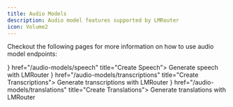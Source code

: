 ```yaml
---
title: Audio Models
description: Audio model features supported by LMRouter
icon: Volume2
---
```



Checkout the following pages for more information on how to use audio model endpoints:

<Cards>
  <Card icon={<Mic />} href="/audio-models/speech" title="Create Speech">
    Generate speech with LMRouter
  </Card>
  <Card icon={<FileAudio />} href="/audio-models/transcriptions" title="Create Transcriptions">
    Generate transcriptions with LMRouter
  </Card>
  <Card icon={<Languages />} href="/audio-models/translations" title="Create Translations">
    Generate translations with LMRouter
  </Card>
</Cards>